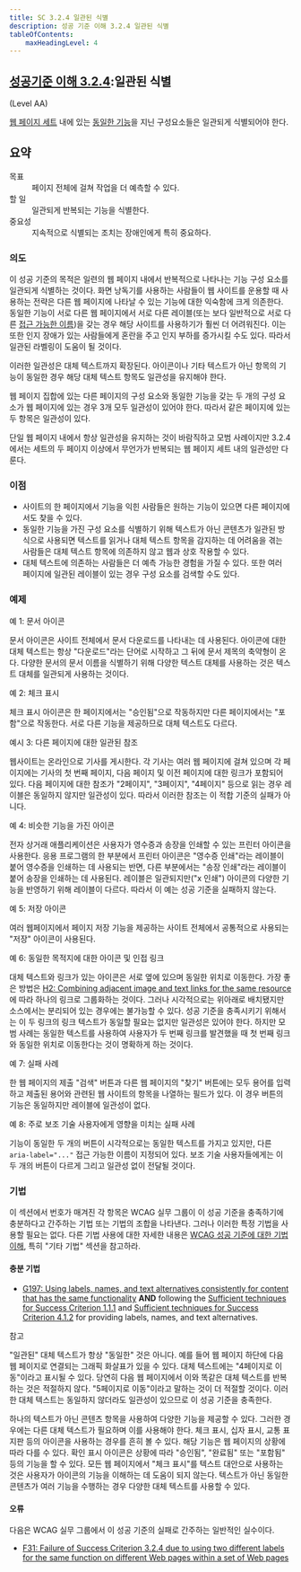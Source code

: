 ```yaml
---
title: SC 3.2.4 일관된 식별
description: 성공 기준 이해 3.2.4 일관된 식별
tableOfContents:
    maxHeadingLevel: 4
---
```



## [성공기준 이해 3.2.4](https://w3.org/TR/WCAG22#consistent-identification):일관된 식별 

(Level AA)

<Card title="성공 기준 (SC)"></Card>

[웹 페이지 세트](../../../glossary/set-of-web-pages) 내에 있는 [동일한 기능](../../../glossary/same-functionality)을 지닌 구성요소들은 일관되게 식별되어야 한다.

## 요약

<dl>
<dt>목표</dt>
<dd>페이지 전체에 걸쳐 작업을 더 예측할 수 있다.</dd>
<dt>할 일</dt>
<dd>일관되게 반복되는 기능을 식별한다.</dd>
<dt>중요성</dt>
<dd>지속적으로 식별되는 조치는 장애인에게 특히 중요하다.</dd>
</dl>

### 의도

이 성공 기준의 목적은 일련의 웹 페이지 내에서 반복적으로 나타나는 기능 구성 요소를 일관되게 식별하는 것이다. 화면 낭독기를 사용하는 사람들이 웹 사이트를 운용할 때 사용하는 전략은 다른 웹 페이지에 나타날 수 있는 기능에 대한 익숙함에 크게 의존한다. 동일한 기능이 서로 다른 웹 페이지에서 서로 다른 레이블(또는 보다 일반적으로 서로 다른 [접근 가능한 이름](https://www.w3.org/TR/accname-aam-1.1/))을 갖는 경우 해당 사이트를 사용하기가 훨씬 더 어려워진다. 이는 또한 인지 장애가 있는 사람들에게 혼란을 주고 인지 부하를 증가시킬 수도 있다. 따라서 일관된 라벨링이 도움이 될 것이다.

이러한 일관성은 대체 텍스트까지 확장된다. 아이콘이나 기타 텍스트가 아닌 항목의 기능이 동일한 경우 해당 대체 텍스트 항목도 일관성을 유지해야 한다.

웹 페이지 집합에 있는 다른 페이지의 구성 요소와 동일한 기능을 갖는 두 개의 구성 요소가 웹 페이지에 있는 경우 3개 모두 일관성이 있어야 한다. 따라서 같은 페이지에 있는 두 항목은 일관성이 있다.

단일 웹 페이지 내에서 항상 일관성을 유지하는 것이 바람직하고 모범 사례이지만 3.2.4에서는 세트의 두 페이지 이상에서 무언가가 반복되는 웹 페이지 세트 내의 일관성만 다룬다.

### 이점

*   사이트의 한 페이지에서 기능을 익힌 사람들은 원하는 기능이 있으면 다른 페이지에서도 찾을 수 있다.
*   동일한 기능을 가진 구성 요소를 식별하기 위해 텍스트가 아닌 콘텐츠가 일관된 방식으로 사용되면 텍스트를 읽거나 대체 텍스트 항목을 감지하는 데 어려움을 겪는 사람들은 대체 텍스트 항목에 의존하지 않고 웹과 상호 작용할 수 있다.
*   대체 텍스트에 의존하는 사람들은 더 예측 가능한 경험을 가질 수 있다. 또한 여러 페이지에 일관된 레이블이 있는 경우 구성 요소를 검색할 수도 있다.

### 예제

예 1: 문서 아이콘

문서 아이콘은 사이트 전체에서 문서 다운로드를 나타내는 데 사용된다. 아이콘에 대한 대체 텍스트는 항상 "다운로드"라는 단어로 시작하고 그 뒤에 문서 제목의 축약형이 온다. 다양한 문서의 문서 이름을 식별하기 위해 다양한 텍스트 대체를 사용하는 것은 텍스트 대체를 일관되게 사용하는 것이다.

예 2: 체크 표시

체크 표시 아이콘은 한 페이지에서는 "승인됨"으로 작동하지만 다른 페이지에서는 "포함"으로 작동한다. 서로 다른 기능을 제공하므로 대체 텍스트도 다르다.

예시 3: 다른 페이지에 대한 일관된 참조

웹사이트는 온라인으로 기사를 게시한다. 각 기사는 여러 웹 페이지에 걸쳐 있으며 각 페이지에는 기사의 첫 번째 페이지, 다음 페이지 및 이전 페이지에 대한 링크가 포함되어 있다. 다음 페이지에 대한 참조가 "2페이지", "3페이지", "4페이지" 등으로 읽는 경우 레이블은 동일하지 않지만 일관성이 있다. 따라서 이러한 참조는 이 적합 기준의 실패가 아니다.

예 4: 비슷한 기능을 가진 아이콘

전자 상거래 애플리케이션은 사용자가 영수증과 송장을 인쇄할 수 있는 프린터 아이콘을 사용한다. 응용 프로그램의 한 부분에서 프린터 아이콘은 "영수증 인쇄"라는 레이블이 붙어 영수증을 인쇄하는 데 사용되는 반면, 다른 부분에서는 "송장 인쇄"라는 레이블이 붙어 송장을 인쇄하는 데 사용된다. 레이블은 일관되지만("x 인쇄") 아이콘의 다양한 기능을 반영하기 위해 레이블이 다르다. 따라서 이 예는 성공 기준을 실패하지 않는다.

예 5: 저장 아이콘

여러 웹페이지에서 페이지 저장 기능을 제공하는 사이트 전체에서 공통적으로 사용되는 "저장" 아이콘이 사용된다.

예 6: 동일한 목적지에 대한 아이콘 및 인접 링크

대체 텍스트와 링크가 있는 아이콘은 서로 옆에 있으며 동일한 위치로 이동한다. 가장 좋은 방법은 [H2: Combining adjacent image and text links for the same resource](https://www.w3.org/WAI/WCAG22/Techniques/html/H2)에 따라 하나의 링크로 그룹화하는 것이다. 그러나 시각적으로는 위아래로 배치됐지만 소스에서는 분리되어 있는 경우에는 불가능할 수 있다. 성공 기준을 충족시키기 위해서는 이 두 링크의 링크 텍스트가 동일할 필요는 없지만 일관성은 있어야 한다. 하지만 모범 사례는 동일한 텍스트를 사용하여 사용자가 두 번째 링크를 발견했을 때 첫 번째 링크와 동일한 위치로 이동한다는 것이 명확하게 하는 것이다.

예 7: 실패 사례

한 웹 페이지의 제출 "검색" 버튼과 다른 웹 페이지의 "찾기" 버튼에는 모두 용어를 입력하고 제출된 용어와 관련된 웹 사이트의 항목을 나열하는 필드가 있다. 이 경우 버튼의 기능은 동일하지만 레이블에 일관성이 없다.

예 8: 주로 보조 기술 사용자에게 영향을 미치는 실패 사례

기능이 동일한 두 개의 버튼이 시각적으로는 동일한 텍스트를 가지고 있지만, 다른 `aria-label="..."` 접근 가능한 이름이 지정되어 있다. 보조 기술 사용자들에게는 이 두 개의 버튼이 다르게 그리고 일관성 없이 전달될 것이다.

### 기법

이 섹션에서 번호가 매겨진 각 항목은 WCAG 실무 그룹이 이 성공 기준을 충족하기에 충분하다고 간주하는 기법 또는 기법의 조합을 나타낸다. 그러나 이러한 특정 기법을 사용할 필요는 없다. 다른 기법 사용에 대한 자세한 내용은 [WCAG 성공 기준에 대한 기법 이해](understanding-techniques), 특히 "기타 기법" 섹션을 참고하라.

#### 충분 기법

*   [G197: Using labels, names, and text alternatives consistently for content that has the same functionality](https://www.w3.org/WAI/WCAG22/Techniques/general/G197) **AND** following the [Sufficient techniques for Success Criterion 1.1.1](non-text-content#techniques) and [Sufficient techniques for Success Criterion 4.1.2](name-role-value#techniques) for providing labels, names, and text alternatives.

참고

"일관된" 대체 텍스트가 항상 "동일한" 것은 아니다. 예를 들어 웹 페이지 하단에 다음 웹 페이지로 연결되는 그래픽 화살표가 있을 수 있다. 대체 텍스트에는 "4페이지로 이동"이라고 표시될 수 있다. 당연히 다음 웹 페이지에서 이와 똑같은 대체 텍스트를 반복하는 것은 적절하지 않다. "5페이지로 이동"이라고 말하는 것이 더 적절할 것이다. 이러한 대체 텍스트는 동일하지 않더라도 일관성이 있으므로 이 성공 기준을 충족한다.

하나의 텍스트가 아닌 콘텐츠 항목을 사용하여 다양한 기능을 제공할 수 있다. 그러한 경우에는 다른 대체 텍스트가 필요하며 이를 사용해야 한다. 체크 표시, 십자 표시, 교통 표지판 등의 아이콘을 사용하는 경우를 흔히 볼 수 있다. 해당 기능은 웹 페이지의 상황에 따라 다를 수 있다. 확인 표시 아이콘은 상황에 따라 "승인됨", "완료됨" 또는 "포함됨" 등의 기능을 할 수 있다. 모든 웹 페이지에서 "체크 표시"를 텍스트 대안으로 사용하는 것은 사용자가 아이콘의 기능을 이해하는 데 도움이 되지 않는다. 텍스트가 아닌 동일한 콘텐츠가 여러 기능을 수행하는 경우 다양한 대체 텍스트를 사용할 수 있다.

#### 오류

다음은 WCAG 실무 그룹에서 이 성공 기준의 실패로 간주하는 일반적인 실수이다.

*   [F31: Failure of Success Criterion 3.2.4 due to using two different labels for the same function on different Web pages within a set of Web pages](https://www.w3.org/WAI/WCAG22/Techniques/failures/F31)

